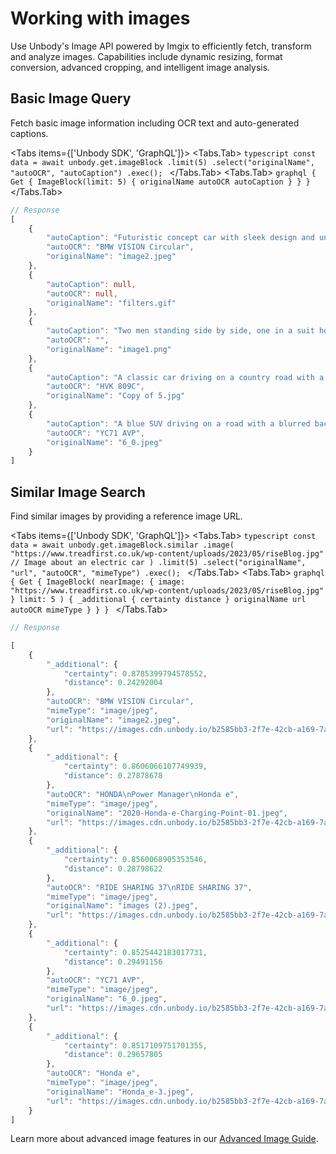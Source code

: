 

# Working with images

Use Unbody's Image API powered by Imgix to efficiently fetch, transform and analyze images. Capabilities include dynamic resizing, format conversion, advanced cropping, and intelligent image analysis.

## Basic Image Query
Fetch basic image information including OCR text and auto-generated captions.

<Tabs items={['Unbody SDK', 'GraphQL']}>
  <Tabs.Tab>
    ```typescript
    const data = await unbody.get.imageBlock
        .limit(5)
        .select("originalName", "autoOCR", "autoCaption")
        .exec();
    ```
  </Tabs.Tab>
  <Tabs.Tab>
    ```graphql
    {
      Get {
        ImageBlock(limit: 5) {
          originalName
          autoOCR
          autoCaption
        }
      }
    }
    ```
  </Tabs.Tab>
</Tabs>

```typescript
// Response    
[
    {
        "autoCaption": "Futuristic concept car with sleek design and unique lighting",
        "autoOCR": "BMW VISION Circular",
        "originalName": "image2.jpeg"
    },
    {
        "autoCaption": null,
        "autoOCR": null,
        "originalName": "filters.gif"
    },
    {
        "autoCaption": "Two men standing side by side, one in a suit holding a camera, the other in a striped soccer jersey holding a soccer ball.",
        "autoOCR": "",
        "originalName": "image1.png"
    },
    {
        "autoCaption": "A classic car driving on a country road with a person behind the wheel.",
        "autoOCR": "HVK 809C",
        "originalName": "Copy of 5.jpg"
    },
    {
        "autoCaption": "A blue SUV driving on a road with a blurred background",
        "autoOCR": "YC71 AVP",
        "originalName": "6_0.jpeg"
    }
]
```

## Similar Image Search
Find similar images by providing a reference image URL.

<Tabs items={['Unbody SDK', 'GraphQL']}>
  <Tabs.Tab>
    ```typescript
    const data = await unbody.get.imageBlock.similar
        .image(
            "https://www.treadfirst.co.uk/wp-content/uploads/2023/05/riseBlog.jpg" // Image about an electric car
        )
        .limit(5)
        .select("originalName", "url", "autoOCR", "mimeType")
        .exec();
    ```
  </Tabs.Tab>
  <Tabs.Tab>
    ```graphql
    {
      Get {
        ImageBlock(
          nearImage: {
            image: "https://www.treadfirst.co.uk/wp-content/uploads/2023/05/riseBlog.jpg"
          }
          limit: 5
        ) {
          _additional {
            certainty
            distance
          }
          originalName
          url
          autoOCR
          mimeType
        }
      }
    }
    ```
  </Tabs.Tab>
</Tabs>

```typescript
// Response    

[
    {
        "_additional": {
            "certainty": 0.8785399794578552,
            "distance": 0.24292004
        },
        "autoOCR": "BMW VISION Circular",
        "mimeType": "image/jpeg",
        "originalName": "image2.jpeg",
        "url": "https://images.cdn.unbody.io/b2585bb3-2f7e-42cb-a169-7ad75b29cf2d/image/6f07d51f-3211-5397-b7a3-fec2d3fdcec8.jpeg"
    },
    {
        "_additional": {
            "certainty": 0.8606066107749939,
            "distance": 0.27878678
        },
        "autoOCR": "HONDA\nPower Manager\nHonda e",
        "mimeType": "image/jpeg",
        "originalName": "2020-Honda-e-Charging-Point-01.jpeg",
        "url": "https://images.cdn.unbody.io/b2585bb3-2f7e-42cb-a169-7ad75b29cf2d/image/65a192c9-308e-55a1-9cda-5dcd57e77524.jpeg"
    },
    {
        "_additional": {
            "certainty": 0.8560068905353546,
            "distance": 0.28798622
        },
        "autoOCR": "RIDE SHARING 37\nRIDE SHARING 37",
        "mimeType": "image/jpeg",
        "originalName": "images (2).jpeg",
        "url": "https://images.cdn.unbody.io/b2585bb3-2f7e-42cb-a169-7ad75b29cf2d/image/883130f5-1b9d-5987-ad22-d59a3892d5d1.jpeg"
    },
    {
        "_additional": {
            "certainty": 0.8525442183017731,
            "distance": 0.29491156
        },
        "autoOCR": "YC71 AVP",
        "mimeType": "image/jpeg",
        "originalName": "6_0.jpeg",
        "url": "https://images.cdn.unbody.io/b2585bb3-2f7e-42cb-a169-7ad75b29cf2d/image/154d015d-034d-528a-903d-bc1163841479.jpeg"
    },
    {
        "_additional": {
            "certainty": 0.8517109751701355,
            "distance": 0.29657805
        },
        "autoOCR": "Honda e",
        "mimeType": "image/jpeg",
        "originalName": "Honda_e-3.jpeg",
        "url": "https://images.cdn.unbody.io/b2585bb3-2f7e-42cb-a169-7ad75b29cf2d/image/65c31cc7-ef8f-5c07-a547-6bdd21b1642a.jpeg"
    }
]
```

Learn more about advanced image features in our [Advanced Image Guide](/guides/advanced-image).
